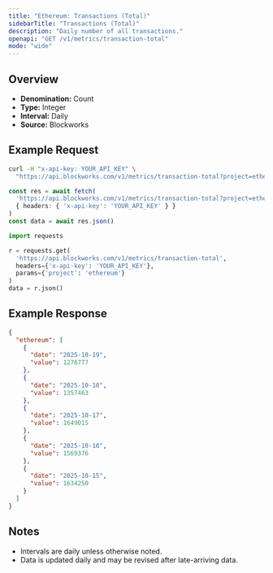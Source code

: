```yaml
---
title: "Ethereum: Transactions (Total)"
sidebarTitle: "Transactions (Total)"
description: "Daily number of all transactions."
openapi: "GET /v1/metrics/transaction-total"
mode: "wide"
---
```


## Overview

- **Denomination:** Count
- **Type:** Integer
- **Interval:** Daily
- **Source:** Blockworks

## Example Request

<CodeGroup>

```bash cURL
curl -H "x-api-key: YOUR_API_KEY" \
  "https://api.blockworks.com/v1/metrics/transaction-total?project=ethereum"
```

```typescript TypeScript
const res = await fetch(
  'https://api.blockworks.com/v1/metrics/transaction-total?project=ethereum',
  { headers: { 'x-api-key': 'YOUR_API_KEY' } }
)
const data = await res.json()
```

```python Python
import requests

r = requests.get(
  'https://api.blockworks.com/v1/metrics/transaction-total',
  headers={'x-api-key': 'YOUR_API_KEY'},
  params={'project': 'ethereum'}
)
data = r.json()
```

</CodeGroup>

## Example Response

```json
{
  "ethereum": [
    {
      "date": "2025-10-19",
      "value": 1276777
    },
    {
      "date": "2025-10-18",
      "value": 1357463
    },
    {
      "date": "2025-10-17",
      "value": 1649015
    },
    {
      "date": "2025-10-16",
      "value": 1569376
    },
    {
      "date": "2025-10-15",
      "value": 1634250
    }
  ]
}
```

## Notes
- Intervals are daily unless otherwise noted.
- Data is updated daily and may be revised after late-arriving data.